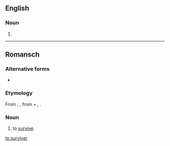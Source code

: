 ==English==

===Noun===
{{en-noun}}

# {{dated form of|survivor|lang=en}}

----

==Romansch==

===Alternative forms===
* {{qualifier|Surmiran}} {{l|rm|surveiver}}

===Etymology===
From {{inh|rm|LL.|supervīvō}}, {{m|la|supervīvere||outlive; survive}}, from {{der|rm|la|super||over}} + {{m|la|vīvō}}, {{m|la|vīvere||live}}.

===Noun===
{{rm-verb}}

# {{label|rm|Rumantsch Grischun|Sursilvan|Sutsilvan|Puter|Vallader}} to [[survive]]

[[te:surviver]]